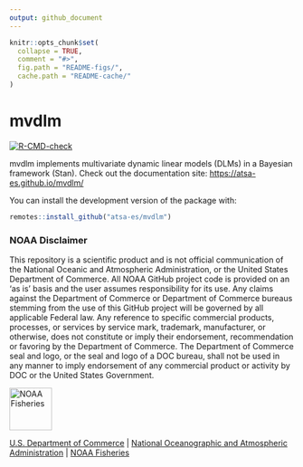 ```yaml
---
output: github_document
---
```


<!-- README.md is generated from README.Rmd. Please edit that file -->

```r
knitr::opts_chunk$set(
  collapse = TRUE,
  comment = "#>",
  fig.path = "README-figs/",
  cache.path = "README-cache/"
)
```

# mvdlm

  <!-- badges: start -->
  [![R-CMD-check](https://github.com/atsa-es/mvdlm/workflows/R-CMD-check/badge.svg)](https://github.com/atsa-es/mvdlm/actions)
  <!-- badges: end -->

mvdlm implements multivariate dynamic linear models (DLMs) in a Bayesian framework (Stan). Check out the documentation site: [https://atsa-es.github.io/mvdlm/](https://atsa-es.github.io/mvdlm/)  

You can install the development version of the package with:

```r
remotes::install_github("atsa-es/mvdlm")
```

### NOAA Disclaimer 

This repository is a scientific product and is not official communication of the National Oceanic and Atmospheric Administration, or the United States Department of Commerce. All NOAA GitHub project code is provided on an ‘as is’ basis and the user assumes responsibility for its use. Any claims against the Department of Commerce or Department of Commerce bureaus stemming from the use of this GitHub project will be governed by all applicable Federal law. Any reference to specific commercial products, processes, or services by service mark, trademark, manufacturer, or otherwise, does not constitute or imply their endorsement, recommendation or favoring by the Department of Commerce. The Department of Commerce seal and logo, or the seal and logo of a DOC bureau, shall not be used in any manner to imply endorsement of any commercial product or activity by DOC or the United States Government.

<img src="https://raw.githubusercontent.com/nmfs-general-modeling-tools/nmfspalette/main/man/figures/noaa-fisheries-rgb-2line-horizontal-small.png" height="75" alt="NOAA Fisheries">

[U.S. Department of Commerce](https://www.commerce.gov/) | [National Oceanographic and Atmospheric Administration](https://www.noaa.gov) | [NOAA Fisheries](https://www.fisheries.noaa.gov/)
